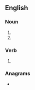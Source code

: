 {{also|Keels}}
==English==

===Noun===
{{head|en|noun form}}

# {{plural of|en|keel}}
# {{alternative form of|en|kayles}}

===Verb===
{{head|en|verb form}}

# {{en-third-person singular of|keel}}

===Anagrams===
* {{anagrams|en|a=eekls|Leske|Selke|elkes|leeks|skeel|sleek}}
